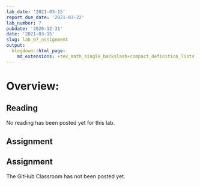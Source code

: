 ```yaml
---
lab_date: '2021-03-15'
report_due_date: '2021-03-22'
lab_number: 7
pubdate: '2020-12-31'
date: '2021-03-15'
slug: lab_07_assignment
output:
  blogdown::html_page:
    md_extensions: +tex_math_single_backslash+compact_definition_lists
---
```


# Overview:

## Reading
No reading has been posted yet for this lab.

## Assignment

## Assignment

The GitHub Classroom has not been posted yet.
